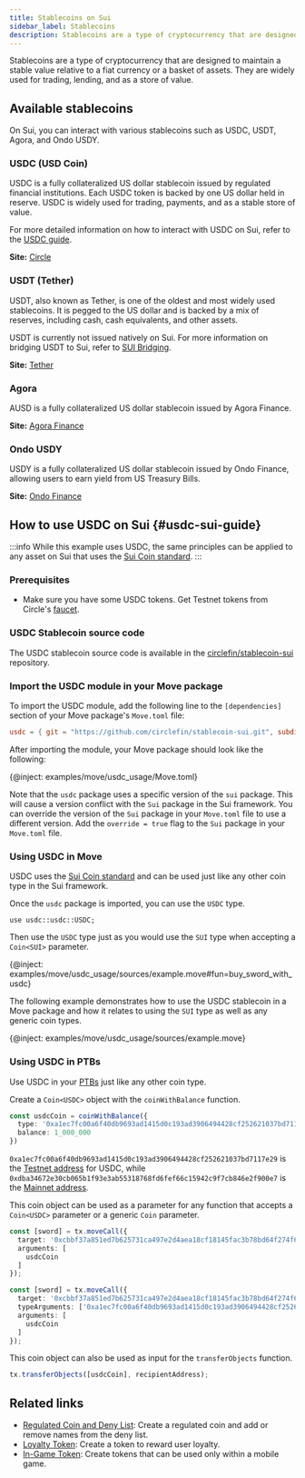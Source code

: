 ```yaml
---
title: Stablecoins on Sui
sidebar_label: Stablecoins
description: Stablecoins are a type of cryptocurrency that are designed to maintain a stable value relative to a fiat currency or a basket of assets. 
---
```


Stablecoins are a type of cryptocurrency that are designed to maintain a stable value relative to a fiat currency or a basket of assets. They are widely used for trading, lending, and as a store of value. 

## Available stablecoins

On Sui, you can interact with various stablecoins such as USDC, USDT, Agora, and Ondo USDY.

### USDC (USD Coin)

USDC is a fully collateralized US dollar stablecoin issued by regulated financial institutions. Each USDC token is backed by one US dollar held in reserve. USDC is widely used for trading, payments, and as a stable store of value.

For more detailed information on how to interact with USDC on Sui, refer to the [USDC guide](#usdc-guide).

**Site:** [Circle](https://www.circle.com/en/usdc)

### USDT (Tether)

USDT, also known as Tether, is one of the oldest and most widely used stablecoins. It is pegged to the US dollar and is backed by a mix of reserves, including cash, cash equivalents, and other assets.

USDT is currently not issued natively on Sui. For more information on bridging USDT to Sui, refer to [SUI Bridging](../../concepts/tokenomics/sui-bridging.mdx).

**Site:** [Tether](https://tether.to/)

### Agora

AUSD is a fully collateralized US dollar stablecoin issued by Agora Finance.

**Site:** [Agora Finance](https://www.agora.finance/)

### Ondo USDY
USDY is a fully collateralized US dollar stablecoin issued by Ondo Finance, allowing users to earn yield from US Treasury Bills.

**Site:** [Ondo Finance](https://ondo.finance/)

## How to use USDC on Sui {#usdc-sui-guide}

:::info
While this example uses USDC, the same principles can be applied to any asset on Sui that uses the [Sui Coin standard](../../standards/coin.mdx).
:::

### Prerequisites

- Make sure you have some USDC tokens. Get Testnet tokens from Circle's [faucet](https://faucet.circle.com/).

### USDC Stablecoin source code

The USDC stablecoin source code is available in the [circlefin/stablecoin-sui](https://github.com/circlefin/stablecoin-sui/blob/master/packages/usdc/sources/usdc.move) repository.

### Import the USDC module in your Move package

To import the USDC module, add the following line to the `[dependencies]` section of your Move package's `Move.toml` file:

```toml
usdc = { git = "https://github.com/circlefin/stablecoin-sui.git", subdir = "packages/usdc", rev = "master" }
```

After importing the module, your Move package should look like the following:

{@inject: examples/move/usdc_usage/Move.toml}

Note that the `usdc` package uses a specific version of the `sui` package. This will cause a version conflict with the `Sui` package in the Sui framework. You can override the version of the `Sui` package in your `Move.toml` file to use a different version. Add the `override = true` flag to the `Sui` package in your `Move.toml` file.

### Using USDC in Move

USDC uses the [Sui Coin standard](../../standards/coin.mdx) and can be used just like any other coin type in the Sui framework.

Once the `usdc` package is imported, you can use the `USDC` type.

```move
use usdc::usdc::USDC;
```

Then use the `USDC` type just as you would use the `SUI` type when accepting a `Coin<SUI>` parameter.

{@inject: examples/move/usdc_usage/sources/example.move#fun=buy_sword_with_usdc}

The following example demonstrates how to use the USDC stablecoin in a Move package and how it relates to using the `SUI` type as well as any generic coin types.

{@inject: examples/move/usdc_usage/sources/example.move}

### Using USDC in PTBs

Use USDC in your [PTBs](https://sdk.mystenlabs.com/typescript/transaction-building/basics) just like any other coin type.

Create a `Coin<USDC>` object with the `coinWithBalance` function.

```typescript
const usdcCoin = coinWithBalance({
  type: '0xa1ec7fc00a6f40db9693ad1415d0c193ad3906494428cf252621037bd7117e29::usdc::USDC',
  balance: 1_000_000
})
```

`0xa1ec7fc00a6f40db9693ad1415d0c193ad3906494428cf252621037bd7117e29` is the [Testnet address](https://suiscan.xyz/testnet/coin/0xa1ec7fc00a6f40db9693ad1415d0c193ad3906494428cf252621037bd7117e29::usdc::USDC) for USDC, while `0xdba34672e30cb065b1f93e3ab55318768fd6fef66c15942c9f7cb846e2f900e7` is the [Mainnet address](https://suiscan.xyz/coin/0xdba34672e30cb065b1f93e3ab55318768fd6fef66c15942c9f7cb846e2f900e7::usdc::USDC).

This coin object can be used as a parameter for any function that accepts a `Coin<USDC>` parameter or a generic `Coin` parameter.

```typescript
const [sword] = tx.moveCall({
  target: '0xcbbf37a851ed7b625731ca497e2d4aea18cf18145fac3b78bd64f274f6a09d30::usdc_usage::buy_sword_with_usdc', 
  arguments: [
    usdcCoin
  ]
});
```

```typescript
const [sword] = tx.moveCall({
  target: '0xcbbf37a851ed7b625731ca497e2d4aea18cf18145fac3b78bd64f274f6a09d30::usdc_usage::buy_sword_with_arbitrary_coin', 
  typeArguments: ['0xa1ec7fc00a6f40db9693ad1415d0c193ad3906494428cf252621037bd7117e29::usdc::USDC'],
  arguments: [
    usdcCoin
  ]
});
```

This coin object can also be used as input for the `transferObjects` function.

```typescript
tx.transferObjects([usdcCoin], recipientAddress);
```

## Related links

- [Regulated Coin and Deny List](./coin/regulated.mdx): Create a regulated coin and add or remove names from the deny list.
- [Loyalty Token](./coin/loyalty.mdx): Create a token to reward user loyalty.
- [In-Game Token](./coin/in-game-token.mdx): Create tokens that can be used only within a mobile game.